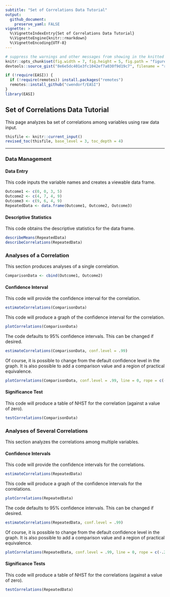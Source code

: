 ```yaml
---
subtitle: "Set of Correlations Data Tutorial"
output:
  github_document:
    preserve_yaml: FALSE
vignette: >
  %\VignetteIndexEntry{Set of Correlations Data Tutorial}
  %\VignetteEngine{knitr::rmarkdown}
  %\VignetteEncoding{UTF-8}
---
```


```r
# suppress the warnings and other messages from showing in the knitted file.
knitr::opts_chunk$set(fig.width = 7, fig.height = 5, fig.path = "figures/", echo = TRUE, warning = FALSE, message = FALSE)
devtools::source_gist("8e6e5dc401e3fc1042ef7a030f9d19c7", filename = "revised_toc.R")
```

```r
if (!require(EASI)) {
  if (!require(remotes)) install.packages("remotes")
  remotes::install_github("cwendorf/EASI")
}
library(EASI)
```

## Set of Correlations Data Tutorial

This page analyzes ba set of correlations among variables using raw data input.

```r
thisfile <- knitr::current_input()
revised_toc(thisfile, base_level = 3, toc_depth = 4)
```

---

### Data Management

#### Data Entry

This code inputs the variable names and creates a viewable data frame.
```r
Outcome1 <- c(0, 0, 3, 5)
Outcome2 <- c(4, 7, 4, 9)
Outcome3 <- c(9, 6, 4, 9)
RepeatedData <- data.frame(Outcome1, Outcome2, Outcome3)
```

#### Descriptive Statistics

This code obtains the descriptive statistics for the data frame.
```r
describeMeans(RepeatedData)
describeCorrelations(RepeatedData)
```

### Analyses of a Correlation

This section produces analyses of a single correlation.

```r
ComparisonData <- cbind(Outcome1, Outcome2)
```

#### Confidence Interval

This code will provide the confidence interval for the correlation.
```r
estimateCorrelations(ComparisonData)
```

This code will produce a graph of the confidence interval for the correlation.
```r
plotCorrelations(ComparisonData)
```

The code defaults to 95% confidence intervals. This can be changed if desired.
```r
estimateCorrelations(ComparisonData, conf.level = .99)
```

Of course, it is possible to change from the default confidence level in the graph. It is also possible to add a comparison value and a region of practical equivalence.
```r
plotCorrelations(ComparisonData, conf.level = .99, line = 0, rope = c(-.2, .2))
```

#### Significance Test

This code will produce a table of NHST for the correlation (against a value of zero).
```r
testCorrelations(ComparisonData)
```

### Analyses of Several Correlations

This section analyzes the correlations among multiple variables.

#### Confidence Intervals

This code will provide the confidence intervals for the correlations.
```r
estimateCorrelations(RepeatedData)
```

This code will produce a graph of the confidence intervals for the correlations.
```r
plotCorrelations(RepeatedData)
```

The code defaults to 95% confidence intervals. This can be changed if desired.
```r
estimateCorrelations(RepeatedData, conf.level = .99)
```

Of course, it is possible to change from the default confidence level in the graph. It is also possible to add a comparison value and a region of practical equivalence.
```r
plotCorrelations(RepeatedData, conf.level = .99, line = 0, rope = c(-.2, .2))
```

#### Significance Tests

This code will produce a table of NHST for the correlations (against a value of zero).
```r
testCorrelations(RepeatedData)
```
